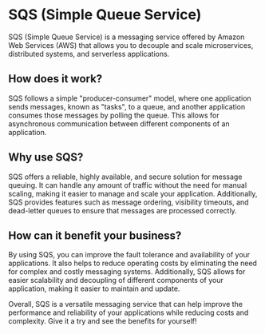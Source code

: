 

# SQS (Simple Queue Service)

SQS (Simple Queue Service) is a messaging service offered by Amazon Web Services (AWS) that allows you to decouple and scale microservices, distributed systems, and serverless applications. 

## How does it work?

SQS follows a simple "producer-consumer" model, where one application sends messages, known as "tasks", to a queue, and another application consumes those messages by polling the queue. This allows for asynchronous communication between different components of an application. 

## Why use SQS?

SQS offers a reliable, highly available, and secure solution for message queuing. It can handle any amount of traffic without the need for manual scaling, making it easier to manage and scale your application. Additionally, SQS provides features such as message ordering, visibility timeouts, and dead-letter queues to ensure that messages are processed correctly. 

## How can it benefit your business?

By using SQS, you can improve the fault tolerance and availability of your applications. It also helps to reduce operating costs by eliminating the need for complex and costly messaging systems. Additionally, SQS allows for easier scalability and decoupling of different components of your application, making it easier to maintain and update. 

Overall, SQS is a versatile messaging service that can help improve the performance and reliability of your applications while reducing costs and complexity. Give it a try and see the benefits for yourself!